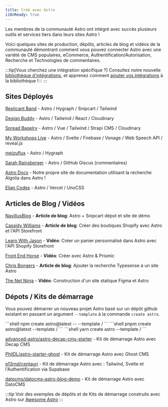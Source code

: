 ```yaml
---
title: Créé avec Astro
i18nReady: true
---
```




Les membres de la communauté Astro ont intégré avec succès plusieurs outils et services tiers dans leurs sites Astro !

Voici quelques sites de production, dépôts, articles de blog et vidéos de la communauté démontrant comment vous pouvez connecter Astro avec une variété de CMS populaires, eCommerce, Authentification/Autorisation, Recherche et Technologies de commentaires.

:::tip[Vous cherchez une intégration spécifique ?]
Consultez notre nouvelle [bibliothèque d'intégrations](https://astro.build/integrations/), et apprenez comment [ajouter vos intégrations](/fr/reference/publish-to-npm/#bibliothèque-dintégrations) à la bibliothèque !:::
:::

## Sites Déployés

[Replicant Band](https://replicant.band/) - Astro / Hygraph / Snipcart / Tailwind

[Design Buddy](https://design-buddy.netlify.app/) - Astro / Tailwind / React / Cloudinary

[Spread Bagelry](https://spreadbagelry.com/) - Astro / Vue / Tailwind / Strapi CMS / Cloudinary

[My Workshops Live](https://myworkshops.live/) - Astro / Svelte / Firebase / Vonage / Web Speech API / reveal.js

[meizuflux](https://meizuflux.com/) - Astro / Hygraph

[Sarah Rainsberger](https://www.rainsberger.ca/) - Astro / GitHub Giscus (commentaires)

[Astro Docs](https://github.com/withastro/docs) - Notre propre site de documentation utilisant la recherche Algolia dans Astro !

[Elian Codes](https://www.elian.codes/) - Astro / Vercel / UnoCSS


## Articles de Blog / Vidéos

[NavillusBlog](https://navillus.dev/blog/astro-plus-snipcart) - **Article de blog**: Astro + Snipcart dépot et site de démo

[Cassidy Williams](https://www.netlify.com/blog/2021/07/23/build-a-modern-shopping-site-with-astro-and-serverless-functions/) - **Article de blog**: Créer des boutiques Shopify avec Astro et l'API Storefront

[Learn With Jason](https://youtube.com/watch?v=FJOJmKFngLI) - **Vidéo**: Créer un panier personnalisé dans Astro avec l'API Shopify Storefront

[Front End Horse](https://www.youtube.com/watch?v=qFUfuDSLdxM) - **Vidéo**: Créer avec Astro & Prismic

[Chris Bongers](https://aviyel.com/post/1006/adding-typesense-search-to-an-astro-static-generated-website) - **Article de blog**: Ajouter la recherche Typesense à un site Astro

[The Net Ninja](https://www.youtube.com/playlist?list=PL4cUxeGkcC9hZm9NYpd4G-jhoeEk0ls--) - **Vidéo**: Construction d'un site statique Figma et Astro

## Dépots / Kits de démarrage

Vous pouvez démarrer un nouveau projet Astro basé sur un dépôt github existant en passant un argument `--template` à la commande `create astro`.

<PackageManagerTabs>
  <Fragment slot="npm">
  ```shell
  npm create astro@latest -- --template <nom-d-utilisateur-github>/<depot-github>
  ```
  </Fragment>
  <Fragment slot="pnpm">
  ```shell
  pnpm create astro@latest --template <nom-d-utilisateur-github>/<depot-github>
  ```
  </Fragment>
  <Fragment slot="yarn">
  ```shell
  yarn create astro --template <nom-d-utilisateur-github>/<depot-github>
  ```
  </Fragment>
</PackageManagerTabs>

[advanced-astro/astro-decap-cms-starter](https://github.com/advanced-astro/astro-decap-cms-starter) - Kit de démarrage Astro avec Decap CMS

[PhilDL/astro-starter-ghost](https://github.com/PhilDL/astro-starter-ghost) - Kit de démarrage Astro avec Ghost CMS

[p13rnd/centauri](https://github.com/p13rnd/centauri) - Kit de démarrage Astro avec : Tailwind, Svelte et l'Authentification via Supabase

[datocms/datocms-astro-blog-demo](https://github.com/datocms/datocms-astro-blog-demo) - Kit de démarrage Astro avec DatoCMS


:::tip
Voir des exemples de dépôts et de Kits de démarrage construits avec Astro sur [Awesome Astro](https://github.com/one-aalam/awesome-astro#%E2%84%B9%EF%B8%8F-repositoriesstarter-kitscomponents)
:::
